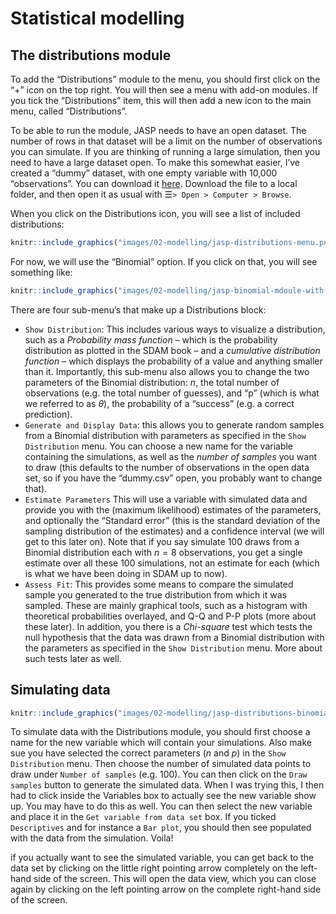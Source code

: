 # Statistical modelling

## The distributions module

To add the "Distributions" module to the menu, you should first click on the "+" icon on the top right. You will then see a menu with add-on modules. If you tick the "Distributions" item, this will then add a new icon to the main menu, called "Distributions".

To be able to run the module, JASP needs to have an open dataset. The number of rows in that dataset will be a limit on the number of observations you can simulate. If you are thinking of running a large simulation, then you need to have a large dataset open. To make this somewhat easier, I've created a "dummy" dataset, with one empty variable with 10,000 "observations". You can download it [here](https://mspeekenbrink.github.io/sdam-jasp-companion/data/dummy.csv). Download the file to a local folder, and then open it as usual with &#9776;` > Open > Computer > Browse`.

When you click on the Distributions icon, you will see a list of included distributions:
```r
knitr::include_graphics("images/02-modelling/jasp-distributions-menu.png")
```
For now, we will use the "Binomial" option. If you click on that, you will see something like:
```r
knitr::include_graphics("images/02-modelling/jasp-binomial-mdoule-with-output.png")
```

There are four sub-menu's that make up a Distributions block:

* `Show Distribution`: This includes various ways to visualize a distribution, such as a _Probability mass function_ -- which is the probability distribution as plotted in the SDAM book -- and a _cumulative distribution function_ -- which displays the probability of a value and anything smaller than it. Importantly, this sub-menu also allows you to change the two parameters of the Binomial distribution: $n$, the total number of observations (e.g. the total number of guesses), and "p" (which is what we referred to as $\theta$), the probability of a "success" (e.g. a correct prediction). 
* `Generate and Display Data`: this allows you to generate random samples from a Binomial distribution with parameters as specified in the `Show Distribution` menu. You can choose a new name for the variable containing the simulations, as well as the _number of samples_ you want to draw (this defaults to the number of observations in the open data set, so if you have the "dummy.csv" open, you probably want to change that).
* `Estimate Parameters` This will use a variable with simulated data and provide you with the (maximum likelihood) estimates of the parameters, and optionally the "Standard error" (this is the standard deviation of the sampling distribution of the estimates) and a confidence interval (we will get to this later on). Note that if you say simulate 100 draws from a Binomial distribution each with $n=8$ observations, you get a single estimate over all these 100 simulations, not an estimate for each (which is what we have been doing in SDAM up to now). 
* `Assess Fit`: This provides some means to compare the simulated sample you generated to the true distribution from which it was sampled. These are mainly graphical tools, such as a histogram with theoretical probabilities overlayed, and Q-Q and P-P plots (more about these later). In addition, you there is a _Chi-square_ test which tests the null hypothesis that the data was drawn from a Binomial distribution with the parameters as specified in the `Show Distribution` menu. More about such tests later as well.

## Simulating data

```r
knitr::include_graphics("images/02-modelling/jasp-distributions-binomial-generate-sample.png")
```

To simulate data with the Distributions module, you should first choose a name for the new variable which will contain your simulations. Also make sue you have selected the correct parameters ($n$ and $p$) in the `Show Distribution` menu. Then choose the number of simulated data points to draw under `Number of samples` (e.g. 100). You can then click on the `Draw samples` button to generate the simulated data. When I was trying this, I then had to click inside the Variables box to actually see the new variable show up. You may have to do this as well. You can then select the new variable and place it in the `Get variable from data set` box. If you ticked `Descriptives` and for instance a `Bar plot`, you should then see populated with the data from the simulation. Voila!

if you actually want to see the simulated variable, you can get back to the data set by clicking on the little right pointing arrow completely on the left-hand side of the screen. This will open the data view, which you can close again by clicking on the left pointing arrow on the complete right-hand side of the screen.   